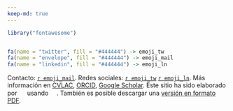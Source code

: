 ```yaml
---
keep-md: true
---
```


```r

library("fontawesome")


fa(name = "twitter", fill = "#444444") -> emoji_tw
fa(name = "envelope", fill = "#444444") -> emoji_mail
fa(name = "linkedin", fill = "#444444") -> emoji_ln

```

Contacto: [`r emoji_mail`](mailto: cruz.julian.mauricio@gmail.com). Redes sociales:  [`r emoji_tw`](https://twitter.com/Cruz_Julian_){target="_blank"} [`r emoji_ln`](https://www.linkedin.com/in/cruzjulian/){target="_blank"}. Más información en [CVLAC](https://scienti.minciencias.gov.co/cvlac/visualizador/generarCurriculoCv.do?cod_rh=0001399375), [ORCID](https://orcid.org/0000-0002-4407-6184), [Google Scholar](https://scholar.google.es/citations?user=sDpkM20AAAAJ&hl=es). Este sitio ha sido elaborado por [![](logo.png){style="height:15px"}](index.html) usando [![](https://quarto.org/quarto.png){style="height:15px"}](https://quarto.org). También es posible descargar una [versión en formato PDF](Cruz-Julian_CV-completa.pdf).


